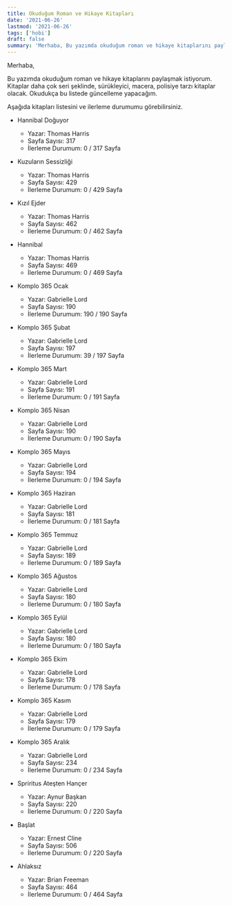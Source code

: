 ```yaml
---
title: Okuduğum Roman ve Hikaye Kitapları
date: '2021-06-26'
lastmod: '2021-06-26'
tags: ['hobi']
draft: false
summary: 'Merhaba, Bu yazımda okuduğum roman ve hikaye kitaplarını paylaşmak istiyorum. Kitaplar daha çok seri şeklinde, sürükleyici, macera, polisiye tarzı... '
---
```


Merhaba, 

Bu yazımda okuduğum roman ve hikaye kitaplarını paylaşmak istiyorum. 
Kitaplar daha çok seri şeklinde, sürükleyici, macera, polisiye tarzı kitaplar olacak.
Okudukça bu listede güncelleme yapacağım.

Aşağıda kitapları listesini ve ilerleme durumumu görebilirsiniz.

- Hannibal Doğuyor 
    - Yazar: Thomas Harris
    - Sayfa Sayısı: 317
    - İlerleme Durumum: 0 / 317 Sayfa

- Kuzuların Sessizliği
    - Yazar: Thomas Harris
    - Sayfa Sayısı: 429
    - İlerleme Durumum: 0 / 429 Sayfa

- Kızıl Ejder
    - Yazar: Thomas Harris
    - Sayfa Sayısı: 462
    - İlerleme Durumum: 0 / 462 Sayfa

- Hannibal
    - Yazar: Thomas Harris
    - Sayfa Sayısı: 469
    - İlerleme Durumum: 0 / 469 Sayfa

- Komplo 365 Ocak  
    - Yazar: Gabrielle Lord
    - Sayfa Sayısı: 190
    - İlerleme Durumum: 190 / 190 Sayfa

- Komplo 365 Şubat  
    - Yazar: Gabrielle Lord
    - Sayfa Sayısı: 197
    - İlerleme Durumum: 39 / 197 Sayfa

- Komplo 365 Mart  
    - Yazar: Gabrielle Lord
    - Sayfa Sayısı: 191
    - İlerleme Durumum: 0 / 191 Sayfa

- Komplo 365 Nisan  
    - Yazar: Gabrielle Lord
    - Sayfa Sayısı: 190
    - İlerleme Durumum: 0 / 190 Sayfa

- Komplo 365 Mayıs  
    - Yazar: Gabrielle Lord
    - Sayfa Sayısı: 194
    - İlerleme Durumum: 0 / 194 Sayfa

- Komplo 365 Haziran  
    - Yazar: Gabrielle Lord
    - Sayfa Sayısı: 181
    - İlerleme Durumum: 0 / 181 Sayfa

- Komplo 365 Temmuz 
    - Yazar: Gabrielle Lord
    - Sayfa Sayısı: 189
    - İlerleme Durumum: 0 / 189 Sayfa

- Komplo 365 Ağustos 
    - Yazar: Gabrielle Lord
    - Sayfa Sayısı: 180
    - İlerleme Durumum: 0 / 180 Sayfa

- Komplo 365 Eylül  
    - Yazar: Gabrielle Lord
    - Sayfa Sayısı: 180
    - İlerleme Durumum: 0 / 180 Sayfa

- Komplo 365 Ekim  
    - Yazar: Gabrielle Lord
    - Sayfa Sayısı: 178
    - İlerleme Durumum: 0 / 178 Sayfa

- Komplo 365 Kasım  
    - Yazar: Gabrielle Lord
    - Sayfa Sayısı: 179
    - İlerleme Durumum: 0 / 179 Sayfa

- Komplo 365 Aralık  
    - Yazar: Gabrielle Lord
    - Sayfa Sayısı: 234
    - İlerleme Durumum: 0 / 234 Sayfa

- Spriritus Ateşten Hançer
    - Yazar: Aynur Başkan
    - Sayfa Sayısı: 220
    - İlerleme Durumum: 0 / 220 Sayfa

- Başlat
    - Yazar: Ernest Cline
    - Sayfa Sayısı: 506
    - İlerleme Durumum: 0 / 220 Sayfa

- Ahlaksız
    - Yazar: Brian Freeman
    - Sayfa Sayısı: 464
    - İlerleme Durumum: 0 / 464 Sayfa